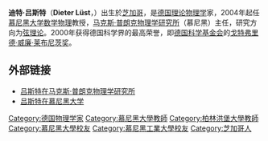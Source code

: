 '''迪特·吕斯特'''（'''Dieter Lüst'''，{{bd|1956年|9月21日}}）出生於[[芝加哥|芝加哥]]，是[[德国|德国]][[理论物理学|理论物理学]]家，2004年起任[[慕尼黑大学|慕尼黑大学]][[数学物理|数学物理]]教授，[[马克斯·普朗克物理学研究所|马克斯·普朗克物理学研究所]]（慕尼黑）主任，研究方向为[[弦理论|弦理论]]。2000年获得德国科学界的最高荣誉，即[[德国科学基金会|德国科学基金会]]的[[戈特弗里德·威廉·莱布尼茨奖|戈特弗里德·威廉·莱布尼茨奖]]。

== 外部链接 ==
*[http://wwwth.mppmu.mpg.de/members/luest/index.html 吕斯特在马克斯·普朗克物理学研究所]
*[http://www.theorie.physik.uni-muenchen.de/~luest/ 吕斯特在慕尼黑大学]

{{Authority control}}
{{DEFAULTSORT:Lüst, Dieter}}
[[Category:德国物理学家|Category:德国物理学家]]
[[Category:慕尼黑大學教師|Category:慕尼黑大學教師]]
[[Category:柏林洪堡大學教師|Category:柏林洪堡大學教師]]
[[Category:慕尼黑大學校友|Category:慕尼黑大學校友]]
[[Category:慕尼黑工業大學校友|Category:慕尼黑工業大學校友]]
[[Category:芝加哥人|Category:芝加哥人]]